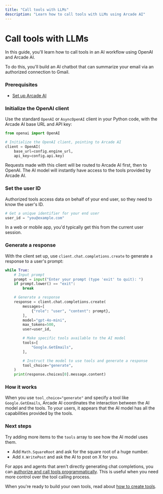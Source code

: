```yaml
---
title: "Call tools with LLMs"
description: "Learn how to call tools with LLMs using Arcade AI"
---
```




# Call tools with LLMs

In this guide, you'll learn how to call tools in an AI workflow using OpenAI and Arcade AI.

To do this, you'll build an AI chatbot that can summarize your email via an authorized connection to Gmail.



<Steps>

### Prerequisites

-   [Set up Arcade AI](/docs/guides/quickstart)

### Initialize the OpenAI client

Use the standard `OpenAI` or `AsyncOpenAI` client in your Python code, with the Arcade AI base URL and API key:

```python
from openai import OpenAI

# Initialize the OpenAI client, pointing to Arcade AI
client = OpenAI(
    base_url=config.engine_url,
    api_key=config.api.key)
```

Requests made with this client will be routed to Arcade AI first, then to OpenAI.
The AI model will instantly have access to the tools provided by Arcade AI.

### Set the user ID

Authorized tools access data on behalf of your end user, so they need to know the user's ID.

```python
# Get a unique identifier for your end user
user_id = "you@example.com"
```

In a web or mobile app, you'd typically get this from the current user session.

### Generate a response

With the client set up, use `client.chat.completions.create` to generate a response to a user's prompt:

```python
while True:
    # Input prompt
    prompt = input("Enter your prompt (type 'exit' to quit): ")
    if prompt.lower() == "exit":
        break

    # Generate a response
    response = client.chat.completions.create(
        messages=[
            {"role": "user", "content": prompt},
        ],
        model="gpt-4o-mini",
        max_tokens=500,
        user=user_id,

        # Make specific tools available to the AI model
        tools=[
            "Google.GetEmails",
        ],

        # Instruct the model to use tools and generate a response
        tool_choice="generate",
    )
    print(response.choices[0].message.content)
```

</Steps>


### How it works

When you use `tool_choice="generate"` and specify a tool like `Google.GetEmails`, Arcade AI coordinates the interaction between the AI model and the tools.
To your users, it appears that the AI model has all the capabilities provided by the tools.

### Next steps

Try adding more items to the `tools` array to see how the AI model uses them.

-   Add `Math.SquareRoot` and ask for the square root of a huge number.
-   Add `X.WritePost` and ask the AI to post on X for you.

For apps and agents that aren't directly generating chat completions, you can [authorize and call tools programmatically](/docs/guides/toolcalling).
This is useful when you need more control over the tool calling process.

When you're ready to build your own tools, read about [how to create tools](/docs/guides/customtools).
